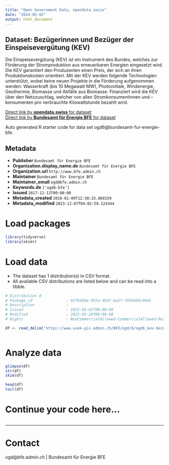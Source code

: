 ```yaml
---
title: "Open Government Data, opendata.swiss"
date: "2024-05-02"
output: html_document
---
```


## Dataset: Bezügerinnen und Bezüger der Einspeisevergütung (KEV)

Die Einspeisevergütung (KEV) ist ein Instrument des Bundes, welches zur Förderung der Stromproduktion aus erneuerbaren Energien eingesetzt wird. Die KEV garantiert den Produzenten einen Preis, der sich an ihren Produktionskosten orientiert. Mit der KEV werden folgende Technologien unterstützt, wobei keine neuen Projekte in die Förderung aufgenommen werden: Wasserkraft (bis 10 Megawatt MW), Photovoltaik, Windenergie, Geothermie, Biomasse und Abfälle aus Biomasse. Finanziert wird die KEV über den Netzzuschlag, welcher von allen Stromkonsumentinnen und –konsumenten pro verbrauchte Kilowattstunde bezahlt wird.

[Direct link by **opendata.swiss** for dataset](https://opendata.swiss/de/dataset/bezugerinnen-und-bezuger-der-einspeisevergutung-kev)<br>
[Direct link by **Bundesamt für Energie BFE** for dataset](https://www.bfe.admin.ch/bfe/de/home/foerderung/erneuerbare-energien/einspeiseverguetung.html/)

Auto generated R starter code for data set ogd6@bundesamt-fur-energie-bfe.

## Metadata

- **Publisher** `Bundesamt für Energie BFE`
- **Organization.display_name.de** `Bundesamt für Energie BFE`
- **Organization.url** `http://www.bfe.admin.ch`
- **Maintainer** `Bundesamt für Energie BFE`
- **Maintainer_email** `ogd@bfe.admin.ch`
- **Keywords.de** `['ogd6-bfe']`
- **Issued** `2017-12-12T00:00:00`
- **Metadata_created** `2018-01-09T12:38:15.860159`
- **Metadata_modified** `2023-12-07T04:02:59.124344`


# Load packages

```r

library(tidyverse)
library(skimr)

```

# Load data

-   The dataset has 1 distribution(s) in CSV format.
-   All available CSV distributions are listed below and can be read into a tibble.

```r

# Distribution 0
# Package_id               : 92f6450e-955a-4b47-be27-705b494c94dc
# Description              : 
# Issued                   : 2022-02-02T00:00:00
# Modified                 : 2023-03-28T00:00:00
# Rights                   : NonCommercialAllowed-CommercialAllowed-ReferenceRequired

df <- read_delim('https://www.uvek-gis.admin.ch/BFE/ogd/6/ogd6_kev-bezueger.csv')



```

# Analyze data

```r

glimpse(df)
str(df)
skim(df)

head(df)
tail(df)

```

# Continue your code here...

```r

```

------------------------------------------------------------------------

# Contact

ogd@bfe.admin.ch | Bundesamt für Energie BFE
